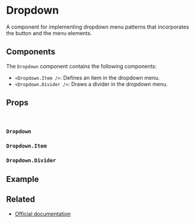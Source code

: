 
<Meta title="Components/Dropdown" />

# Dropdown

A component for implementing dropdown menu patterns that incorporates the button and the menu elements.

## Components

The `Dropdown` component contains the following components:

- `<Dropdown.Item />`: Defines an item in the dropdown menu.
- `<Dropdown.Divider />`: Draws a divider in the dropdown menu.

## Props

<br />

### `Dropdown`

<ArgsTable of={Dropdown} />

### `Dropdown.Item`

<ArgsTable of={Dropdown.Item} />

### `Dropdown.Divider`

<ArgsTable of={Dropdown.Divider} />

<CommonProps />

## Example

<Canvas>
  <Story story={stories.Overview} name="Dropdown" />
</Canvas>

<Canvas>
  <Story story={stories.Controlled} name="Controlled" />
</Canvas>

## Related

- [Official documentation](https://bulma.io/documentation/components/dropdown/)